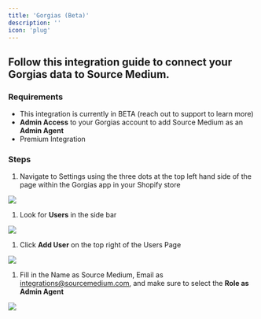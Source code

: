 ```yaml
---
title: 'Gorgias (Beta)'
description: ''
icon: 'plug'
---
```


## Follow this integration guide to connect your Gorgias data to Source Medium.

### Requirements

- This integration is currently in BETA (reach out to support to learn more)
- **Admin Access** to your Gorgias account to add Source Medium as an **Admin Agent**
- Premium Integration

### Steps

1. Navigate to Settings using the three dots at the top left hand side of the page within the Gorgias app in your Shopify store

![](/images/article-imgs/gorgias-integration/Untitled.png)

1. Look for **Users** in the side bar 

![](/images/article-imgs/gorgias-integration/Untitled1.png)

1. Click **Add User** on the top right of the Users Page

![](/images/article-imgs/gorgias-integration/Untitled2.png)

1. Fill in the Name as Source Medium, Email as integrations@sourcemedium.com, and make sure to select the **Role as Admin Agent**

![](/images/article-imgs/gorgias-integration/Untitled3.png)